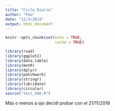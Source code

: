 ```yaml
---
title: "Ciclo Diario"
author: "Pao"
date: "12/3/2019"
output: html_document
---
```



```r
knitr::opts_chunk$set(echo = TRUE,
                      cache = TRUE)

library(rvad)
library(ggplot2)
library(data.table)
library(metR)
library(dplyr)
library(patchwork)
library(stringr)
library(lubridate)
library(circular)
source("test_VAD.R")
```

Más o menos a ojo decidí probar con el 21/11/2018

```r

```

